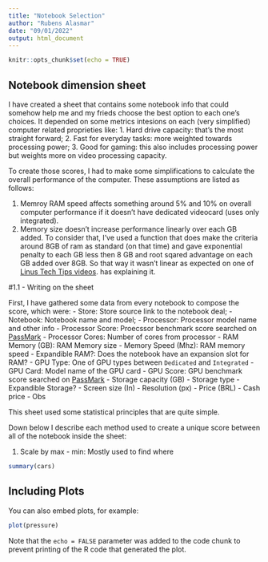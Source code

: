 ```yaml
---
title: "Notebook Selection"
author: "Rubens Alasmar"
date: "09/01/2022"
output: html_document
---
```


```r
knitr::opts_chunk$set(echo = TRUE)
```

## Notebook dimension sheet

I have created a sheet that contains some notebook info that could somehow help me and my frieds choose the best option to each one's choices. It depended on some metrics intesions on each (very simplified) computer related proprieties like:
 1. Hard drive capacity: that's the most straight forward;
 2. Fast for everyday tasks: more weighted towards processing power;
 3. Good for gaming: this also includes processing power but weights more on video processing capacity.
 
To create those scores, I had to make some simplifications to calculate the overall performance of the computer. These assumptions are listed as follows:

  1. Memroy RAM speed affects something around 5% and 10% on overall computer performance if it doesn't have dedicated videocard (uses only integrated). 
  2. Memory size doesn't increase performance linearly over each GB added. To consider that, I've used a function that does make the criteria around 8GB of ram as standard (on that time) and gave exponential penalty to each GB less then 8 GB and root sqared advantage on each GB added over 8GB. So that way it wasn't linear as expected on one of [Linus Tech Tips videos](https://www.youtube.com/watch?v=kUFWalEf31w&ab_channel=LinusTechTips). has explaining it.

#1.1 - Writing on the sheet 
  
First, I have gathered some data from every notebook to compose the score, which were:
- Store: Store source link to the notebook deal;
- Notebook: Notebook name and model;
- Processor: Processor model name and other info
- Processor Score: Proecssor benchmark score searched on [PassMark](https://www.cpubenchmark.net/cpu_list.php)
- Processor Cores: Number of cores from processor
- RAM Memory (GB): RAM Memory size 
- Memory Speed (Mhz): RAM memory speed
- Expandible RAM?: Does the notebook have an expansion slot for RAM?
- GPU Type: One of GPU types between `Dedicated` and `Integrated`
- GPU Card: Model name of the GPU card
- GPU Score: GPU benchmark score searched on [PassMark](https://www.cpubenchmark.net/gpu_list.php)
- Storage capacity (GB)
- Storage type
- Expandible Storage?
- Screen size (In)
- Resolution (px)
- Price (BRL)
- Cash price
- Obs

This sheet used some statistical principles that are quite simple.

Down below I describe each method used to create a unique score between all of the notebook inside the sheet:



1. Scale by max - min: Mostly used to find where 

```r
summary(cars)
```

## Including Plots

You can also embed plots, for example:

```r
plot(pressure)
```

Note that the `echo = FALSE` parameter was added to the code chunk to prevent printing of the R code that generated the plot.
